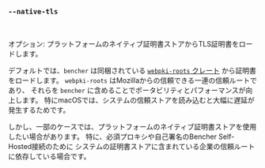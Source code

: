 ### `--native-tls`

<br />

オプション: プラットフォームのネイティブ証明書ストアからTLS証明書をロードします。

デフォルトでは、`bencher` は同梱されている [`webpki-roots` クレート][webpki-roots] から証明書をロードします。
`webpki-roots` はMozillaからの信頼できる一連の信頼ルートであり、
それらを `bencher` に含めることでポータビリティとパフォーマンスが向上します。
特にmacOSでは、システムの信頼ストアを読み込むと大幅に遅延が発生するためです。

しかし、一部のケースでは、プラットフォームのネイティブ証明書ストアを使用したい場合があります。
特に、必須プロキシや自己署名のBencher Self-Hosted接続のために
システムの証明書ストアに含まれている企業の信頼ルートに依存している場合です。

[webpki-roots]: https://github.com/rustls/webpki-roots
